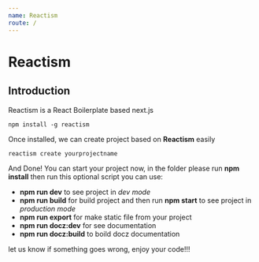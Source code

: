 ```yaml
---
name: Reactism
route: /
---
```


# Reactism

## Introduction
Reactism is a React Boilerplate based next.js

    npm install -g reactism

Once installed, we can create project based on **Reactism** easily

    reactism create yourprojectname

And Done! You can start your project now, in the folder please run **npm install** then run this optional script you can use:

 - **npm run dev** to see project in *dev mode*
 - **npm run build** for build project and then run **npm start** to see project in *production mode*
 - **npm run export** for make static file from your project
 - **npm run docz:dev** for see documentation
 - **npm run docz:build** to boild docz documentation

let us know if something goes wrong, enjoy your code!!!
